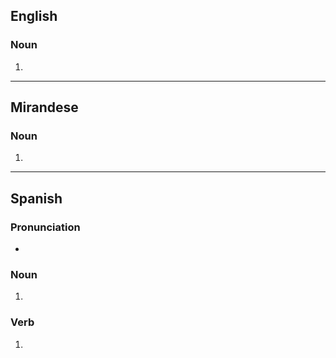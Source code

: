 ==English==

===Noun===
{{head|en|noun plural form}}

# {{plural of|abogado|lang=en}}

----

==Mirandese==

===Noun===
{{head|mwl|noun plural form}}

# {{plural of|abogado|lang=mwl}}

----

==Spanish==

===Pronunciation===
* {{es-IPA}}

===Noun===
{{head|es|noun plural form|g=m-p}}

# {{inflection of|abogado||m|p|lang=es}}

===Verb===
{{head|es|past participle form|g=}}

# {{es-verb form of|mood=participle|tense=past|gen=m|num=p|ending=ar|abogar}}